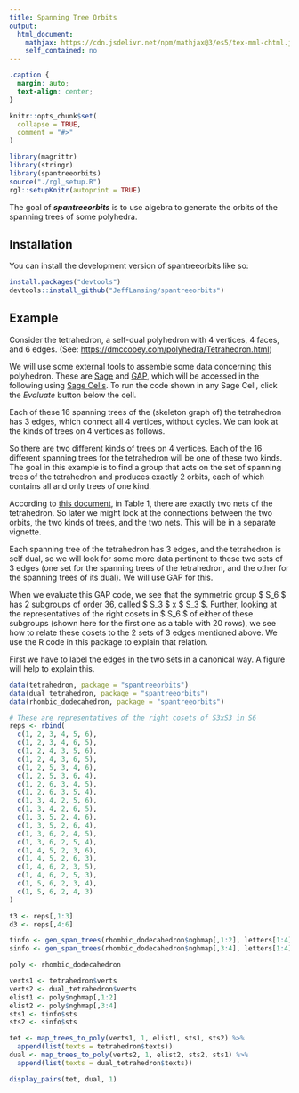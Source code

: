 ```yaml
---
title: Spanning Tree Orbits
output: 
  html_document:
    mathjax: https://cdn.jsdelivr.net/npm/mathjax@3/es5/tex-mml-chtml.js
    self_contained: no
---
```


```css
.caption {
  margin: auto;
  text-align: center;
}
```

```r
knitr::opts_chunk$set(
  collapse = TRUE,
  comment = "#>"
)
```

```r
library(magrittr)
library(stringr)
library(spantreeorbits)
source("./rgl_setup.R")
rgl::setupKnitr(autoprint = TRUE)
```

The goal of **_spantreeorbits_** is to use algebra to generate the orbits of the spanning trees of some polyhedra.

## Installation

You can install the development version of spantreeorbits like so:

``` r
install.packages("devtools")
devtools::install_github("JeffLansing/spantreeorbits")
```

## Example

Consider the tetrahedron, a self-dual polyhedron with 4 vertices, 4 faces, and 6 edges. (See: <https://dmccooey.com/polyhedra/Tetrahedron.html>)

We will use some external tools to assemble some data concerning this polyhedron. These are [Sage](https://www.sagemath.org/) and [GAP](https://www.gap-system.org/), which will be accessed in the following using [Sage Cells](https://sagecell.sagemath.org/). To run the code shown in any Sage Cell, click the *Evaluate* button below the cell.


```{=html}
<div>
<script src="https://sagecell.sagemath.org/static/embedded_sagecell.js" data-external="1"></script>
<script>sagecell.makeSagecell({"inputLocation": ".sage"});</script>
<link rel="stylesheet" type="text/css" href="https://sagecell.sagemath.org/static/sagecell_embed.css"  data-external="1">
<div class="sage">
  <script type="text/x-sage">
tet = graphs.TetrahedralGraph()
tet.relabel({0:1,1:2,2:3,3:4})
st = tet.spanning_trees()
for i,t in enumerate(st):
    print(t.edges(labels=False))
  </script>
</div>
</div>
```


Each of these 16 spanning trees of the (skeleton graph of) the tetrahedron has 3 edges, which connect all 4 vertices, without cycles. We can look at the kinds of trees on 4 vertices as follows.

```{=html}
<div>
<script src="https://sagecell.sagemath.org/static/embedded_sagecell.js" data-external="1"></script>
<script>sagecell.makeSagecell({"inputLocation": ".sage"});</script>
<link rel="stylesheet" type="text/css" href="https://sagecell.sagemath.org/static/sagecell_embed.css"  data-external="1">
<div class="sage">
  <script type="text/x-sage">
t4 = graphs.trees(4)
for i,t in enumerate(t4):
    t.relabel({0:1,1:2,2:3,3:4})
    print(t.edges(labels=False))
  </script>
</div>
</div>
```

So there are two different kinds of trees on 4 vertices. Each of the 16 different spanning trees for the tetrahedron will be one of these two kinds. The goal in this example is to find a group that acts on the set of spanning trees of the tetrahedron and produces exactly 2 orbits, each of which contains all and only trees of one kind.

According to [this document](https://doi.org/10.1016/j.tcs.2024.114593), in Table 1, there are exactly two nets of the tetrahedron. So later we might look at the connections between the two orbits, the two kinds of trees, and the two nets. This will be in a separate vignette.

Each spanning tree of the tetrahedron has 3 edges, and the tetrahedron is self dual, so we will look for some more data pertinent to these two sets of 3 edges (one set for the spanning trees of the tetrahedron, and the other for the spanning trees of its dual). We will use GAP for this.

```{=html}
<div>
<script src="https://sagecell.sagemath.org/static/embedded_sagecell.js" data-external="1"></script>
<div id="cell2">
<script type="text/x-sage">
s6 := SymmetricGroup(6);
ll6 := LowLayerSubgroups(s6,2);;Display(List(ll6, Order));
Print(StructureDescription(ll6[21]), ", ", StructureDescription(ll6[22]), "\n");
rc21 := RightTransversal(s6, ll6[21]);;
lrc := List(rc21, x -> ListPerm(x,6));;
for p in lrc do Print(p,"\n");; od;;
</script>
</div>
<script>
sagecell.makeSagecell({
inputLocation: '#cell2',
languages: ['gap'],
//Focus the editor
callback: function() {$('#cell2').find(".CodeMirror").get(0).CodeMirror.focus();}
});
</script>
</div>
```

When we evaluate this GAP code, we see that the symmetric group $ S_6 $ has 2 subgroups of order 36, called $ S_3 $ x $ S_3 $. Further, looking at the representatives of the right cosets in $ S_6 $ of either of these subgroups (shown here for the first one as a table with 20 rows), we see how to relate these cosets to the 2 sets of 3 edges mentioned above. We use the R code in this package to explain that relation. 

First we have to label the edges in the two sets in a canonical way. A figure will help to explain this.

```r
data(tetrahedron, package = "spantreeorbits")
data(dual_tetrahedron, package = "spantreeorbits")
data(rhombic_dodecahedron, package = "spantreeorbits")

# These are representatives of the right cosets of S3xS3 in S6
reps <- rbind(
  c(1, 2, 3, 4, 5, 6),
  c(1, 2, 3, 4, 6, 5),
  c(1, 2, 4, 3, 5, 6),
  c(1, 2, 4, 3, 6, 5),
  c(1, 2, 5, 3, 4, 6),
  c(1, 2, 5, 3, 6, 4),
  c(1, 2, 6, 3, 4, 5),
  c(1, 2, 6, 3, 5, 4),
  c(1, 3, 4, 2, 5, 6),
  c(1, 3, 4, 2, 6, 5),
  c(1, 3, 5, 2, 4, 6),
  c(1, 3, 5, 2, 6, 4),
  c(1, 3, 6, 2, 4, 5),
  c(1, 3, 6, 2, 5, 4),
  c(1, 4, 5, 2, 3, 6),
  c(1, 4, 5, 2, 6, 3),
  c(1, 4, 6, 2, 3, 5),
  c(1, 4, 6, 2, 5, 3),
  c(1, 5, 6, 2, 3, 4),
  c(1, 5, 6, 2, 4, 3)
)

t3 <- reps[,1:3]
d3 <- reps[,4:6]

tinfo <- gen_span_trees(rhombic_dodecahedron$nghmap[,1:2], letters[1:4], t3)
sinfo <- gen_span_trees(rhombic_dodecahedron$nghmap[,3:4], letters[1:4], d3)

poly <- rhombic_dodecahedron

verts1 <- tetrahedron$verts
verts2 <- dual_tetrahedron$verts
elist1 <- poly$nghmap[,1:2]
elist2 <- poly$nghmap[,3:4]
sts1 <- tinfo$sts
sts2 <- sinfo$sts

tet <- map_trees_to_poly(verts1, 1, elist1, sts1, sts2) %>% 
  append(list(texts = tetrahedron$texts))
dual <- map_trees_to_poly(verts2, 1, elist2, sts2, sts1) %>% 
  append(list(texts = dual_tetrahedron$texts))

```


```r
display_pairs(tet, dual, 1)

```


